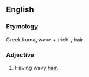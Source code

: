 ==English==
===Etymology===
Greek kuma, wave + trich-, hair

===Adjective===
#{{anthropology}} Having wavy [[hair]].